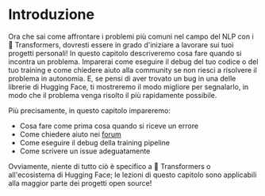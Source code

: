 # Introduzione

Ora che sai come affrontare i problemi più comuni nel campo del NLP con i 🤗 Transformers, dovresti essere in grado d'iniziare a lavorare sui tuoi progetti personali! In questo capitolo descriveremo cosa fare quando si incontra un problema. Imparerai come eseguire il debug del tuo codice o del tuo training e come chiedere aiuto alla community se non riesci a risolvere il problema in autonomia. E, se pensi di aver trovato un bug in una delle librerie di Hugging Face, ti mostreremo il modo migliore per segnalarlo, in modo che il problema venga risolto il più rapidamente possibile.

Più precisamente, in questo capitolo impareremo:

- Cosa fare come prima cosa quando si riceve un errore
- Come chiedere aiuto nei [forum](https://discuss.huggingface.co/)
- Come eseguire il debug della training pipeline
- Come scrivere un issue adeguatamente

Ovviamente, niente di tutto ciò è specifico a 🤗 Transformers o all'ecosistema di Hugging Face; le lezioni di questo capitolo sono applicabili alla maggior parte dei progetti open source!
